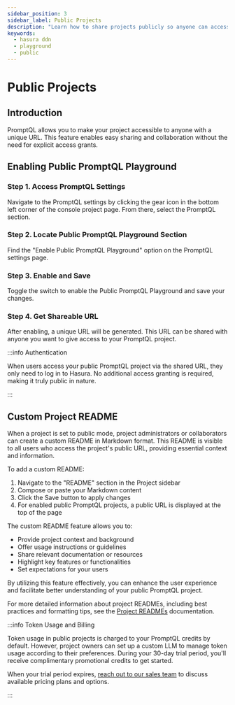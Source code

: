 ```yaml
---
sidebar_position: 3
sidebar_label: Public Projects
description: "Learn how to share projects publicly so anyone can access them."
keywords:
  - hasura ddn
  - playground
  - public
---
```



# Public Projects

## Introduction

PromptQL allows you to make your project accessible to anyone with a unique URL. This feature enables easy sharing and
collaboration without the need for explicit access grants.

## Enabling Public PromptQL Playground

### Step 1. Access PromptQL Settings

Navigate to the PromptQL settings by clicking the gear icon in the bottom left corner of the console project page. From
there, select the PromptQL section.

### Step 2. Locate Public PromptQL Playground Section

Find the "Enable Public PromptQL Playground" option on the PromptQL settings page.

<Thumbnail alt="Enable Public PromptQL Playground" src="/img/get-started/public-promptql.png" />

### Step 3. Enable and Save

Toggle the switch to enable the Public PromptQL Playground and save your changes.

### Step 4. Get Shareable URL

After enabling, a unique URL will be generated. This URL can be shared with anyone you want to give access to your
PromptQL project.

:::info Authentication

When users access your public PromptQL project via the shared URL, they only need to log in to Hasura. No additional
access granting is required, making it truly public in nature.

:::

## Custom Project README

When a project is set to public mode, project administrators or collaborators can create a custom README in Markdown
format. This README is visible to all users who access the project's public URL, providing essential context and
information.

To add a custom README:

1. Navigate to the "README" section in the Project sidebar
2. Compose or paste your Markdown content
3. Click the Save button to apply changes
4. For enabled public PromptQL projects, a public URL is displayed at the top of the page

<Thumbnail alt="Custom Project README" src="/img/get-started/promptql-readme.png" />

The custom README feature allows you to:

- Provide project context and background
- Offer usage instructions or guidelines
- Share relevant documentation or resources
- Highlight key features or functionalities
- Set expectations for your users

By utilizing this feature effectively, you can enhance the user experience and facilitate better understanding of your
public PromptQL project.

For more detailed information about project READMEs, including best practices and formatting tips, see the
[Project READMEs](/project-configuration/promptql-playground/project-readme.mdx) documentation.

:::info Token Usage and Billing

Token usage in public projects is charged to your PromptQL credits by default. However, project owners can set up a
custom LLM to manage token usage according to their preferences. During your 30-day trial period, you'll receive
complimentary promotional credits to get started.

When your trial period expires, [reach out to our sales team](https://hasura.io/contact-us) to discuss available pricing
plans and options.

:::
